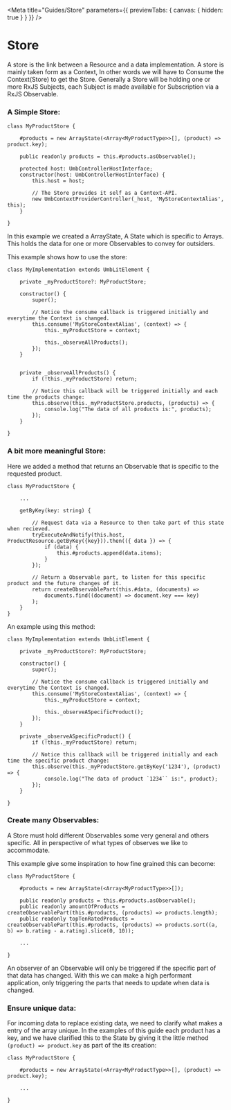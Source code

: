 
<Meta title="Guides/Store" parameters={{ previewTabs: { canvas: { hidden: true } } }} />

# Store


A store is the link between a Resource and a data implementation. A store is mainly taken form as a Context, In other words we will have to Consume the Context(Store) to get the Store.
Generally a Store will be holding one or more RxJS Subjects, each Subject is made available for Subscription via a RxJS Observable.

### A Simple Store:

````
class MyProductStore {

	#products = new ArrayState(<Array<MyProductType>>[], (product) => product.key);

	public readonly products = this.#products.asObservable();

	protected host: UmbControllerHostInterface;
	constructor(host: UmbControllerHostInterface) {
		this.host = host;

		// The Store provides it self as a Context-API.
		new UmbContextProviderController(_host, 'MyStoreContextAlias', this);
	}

}
````

In this example we created a ArrayState, A State which is specific to Arrays.
This holds the data for one or more Observables to convey for outsiders.

This example shows how to use the store:

````
class MyImplementation extends UmbLitElement {

	private _myProductStore?: MyProductStore;

	constructor() {
		super();

		// Notice the consume callback is triggered initially and everytime the Context is changed.
		this.consume('MyStoreContextAlias', (context) => {
			this._myProductStore = context;

			this._observeAllProducts();
		});
	}


	private _observeAllProducts() {
		if (!this._myProductStore) return;

		// Notice this callback will be triggered initially and each time the products change:
		this.observe(this._myProductStore.products, (products) => {
			console.log("The data of all products is:", products);
		});
	}

}
````




### A bit more meaningful Store:

Here we added a method that returns an Observable that is specific to the requested product.

````
class MyProductStore {

	...

	getByKey(key: string) {

		// Request data via a Resource to then take part of this state when recieved.
		tryExecuteAndNotify(this.host, ProductResource.getByKey({key})).then(({ data }) => {
			if (data) {
				this.#products.append(data.items);
			}
		});

		// Return a Observable part, to listen for this specific product and the future changes of it.
		return createObservablePart(this.#data, (documents) =>
			documents.find((document) => document.key === key)
		);
	}
}
````


An example using this method:

````
class MyImplementation extends UmbLitElement {

	private _myProductStore?: MyProductStore;

	constructor() {
		super();

		// Notice the consume callback is triggered initially and everytime the Context is changed.
		this.consume('MyStoreContextAlias', (context) => {
			this._myProductStore = context;

			this._observeASpecificProduct();
		});
	}

	private _observeASpecificProduct() {
		if (!this._myProductStore) return;

		// Notice this callback will be triggered initially and each time the specific product change:
		this.observe(this._myProductStore.getByKey('1234'), (product) => {
			console.log("The data of product `1234`` is:", product);
		});
	}

}
````



### Create many Observables:

A Store must hold different Observables some very general and others specific. All in perspective of what types of observes we like to accommodate.

This example give some inspiration to how fine grained this can become:

````
class MyProductStore {

	#products = new ArrayState(<Array<MyProductType>>[]);

	public readonly products = this.#products.asObservable();
	public readonly amountOfProducts = createObservablePart(this.#products, (products) => products.length);
	public readonly topTenRatedProducts = createObservablePart(this.#products, (products) => products.sort((a, b) => b.rating - a.rating).slice(0, 10));

	...

}
````

An observer of an Observable will only be triggered if the specific part of that data has changed.
With this we can make a high performant application, only triggering the parts that needs to update when data is changed.




### Ensure unique data:

For incoming data to replace existing data, we need to clarify what makes a entry of the array unique.
In the examples of this guide each product has a key, and we have clarified this to the State by giving it the little method `(product) => product.key` as part of the its creation:

````
class MyProductStore {

	#products = new ArrayState(<Array<MyProductType>>[], (product) => product.key);

	...

}
````
